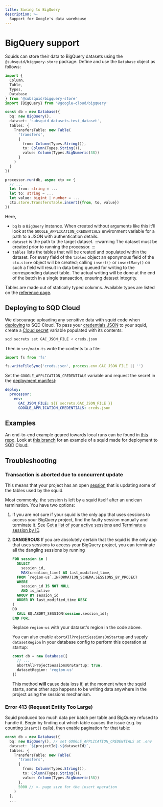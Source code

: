 ```yaml
---
title: Saving to BigQuery
description: >-
  Support for Google's data warehouse
---
```


# BigQuery support

Squids can store their data to BigQuery datasets using the `@subsquid/bigquery-store` package. Define and use the `Database` object as follows:

```ts title="src/main.ts"
import {
  Column,
  Table,
  Types,
  Database
} from '@subsquid/bigquery-store'
import {BigQuery} from '@google-cloud/bigquery'

const db = new Database({
  bq: new BigQuery(),
  dataset: 'subsquid-datasets.test_dataset',
  tables: {
    TransfersTable: new Table(
      'transfers',
      {
        from: Column(Types.String()),
        to: Column(Types.String()),
        value: Column(Types.BigNumeric(38))
      }
    )
  }
})

processor.run(db, async ctx => {
  // ...
  let from: string = ...
  let to: string = ...
  let value: bigint | number = ...
  ctx.store.TransfersTable.insert({from, to, value})
})
```
Here,
 * `bq` is a `BigQuery` instance. When created without arguments like this it'll look at the `GOOGLE_APPLICATION_CREDENTIALS` environment variable for a path to a JSON with authentication details.
 * `dataset` is the path to the target dataset.
:::warning
The dataset must be created prior to running the processor.
:::
 * `tables` lists the tables that will be created and populated within the dataset. For every field of the `tables` object an eponymous field of the `ctx.store` object will be created; calling `insert()` or `insertMany()` on such a field will result in data being queued for writing to the corresponding dataset table. The actual writing will be done at the end of the batch in a single transaction, ensuring dataset integrity.

Tables are made out of statically typed columns. Available types are listed on the [reference page](/sdk/reference/store/bigquery).

## Deploying to SQD Cloud

We discourage uploading any sensitive data with squid code when [deploying](/cloud) to SQD Cloud. To pass your [credentials JSON](https://cloud.google.com/docs/authentication/application-default-credentials#GAC) to your squid, create a [Cloud secret](/cloud/resources/env-variables/#secrets) variable populated with its contents:
```bash
sqd secrets set GAC_JSON_FILE < creds.json
```
Then in `src/main.ts` write the contents to a file:
```ts title=src/main.ts
import fs from 'fs'

fs.writeFileSync('creds.json', process.env.GAC_JSON_FILE || '')
```
Set the `GOOGLE_APPLICATION_CREDENTIALS` variable and request the secret in the [deployment manifest](/cloud/reference/manifest):
```yaml title="squid.yaml"
deploy:
  processor:
    env:
      GAC_JSON_FILE: ${{ secrets.GAC_JSON_FILE }}
      GOOGLE_APPLICATION_CREDENTIALS: creds.json
```

## Examples

An end-to-end example geared towards local runs can be found in [this repo](https://github.com/subsquid-labs/squid-bigquery-example). Look at [this branch](https://github.com/subsquid-labs/squid-bigquery-example/tree/cloud-secrets) for an example of a squid made for deployment to SQD Cloud.

## Troubleshooting

### Transaction is aborted due to concurrent update

This means that your project has an open [session](https://cloud.google.com/bigquery/docs/sessions-intro) that is updating some of the tables used by the squid.

Most commonly, the session is left by a squid itself after an unclean termination. You have two options:

1. If you are not sure if your squid is the only app that uses sessions to access your BigQuery project, find the faulty session manually and terminate it. See [Get a list of your active sessions](https://cloud.google.com/bigquery/docs/sessions-get-ids#list_active) and [Terminate a session by ID](https://cloud.google.com/bigquery/docs/sessions-terminating#terminate_a_session_by_id).

2. **DANGEROUS** If you are absolutely certain that the squid is the only app that uses sessions to access your BigQuery project, you can terminate all the dangling sessions by running

   ```sql
   FOR session in (
     SELECT
       session_id,
       MAX(creation_time) AS last_modified_time,
     FROM `region-us`.INFORMATION_SCHEMA.SESSIONS_BY_PROJECT
     WHERE
       session_id IS NOT NULL
       AND is_active
     GROUP BY session_id
     ORDER BY last_modified_time DESC
   )
   DO
     CALL BQ.ABORT_SESSION(session.session_id);
   END FOR;
   ```
   Replace `region-us` with your dataset's region in the code above.

   You can also enable `abortAllProjectSessionsOnStartup` and supply `datasetRegion` in your database config to perform this operation at startup:
   ```ts
   const db = new Database({
     // ...
     abortAllProjectSessionsOnStartup: true,
     datasetRegion: 'region-us'
   })
   ```

   This method **will** cause data loss if, at the moment when the squid starts, some other app happens to be writing data anywhere in the project using the sessions mechanism.

### Error 413 (Request Entity Too Large)

Squid produced too much data per batch per table and BigQuery refused to handle it. Begin by finding out which table causes the issue (e.g. by counting `insert()` calls), then enable pagination for that table:

```ts
const db = new Database({
  bq: new BigQuery(), // set GOOGLE_APPLICATION_CREDENTIALS at .env
  dataset: `${projectId}.${datasetId}`,
  tables: {
    TransfersTable: new Table(
      'transfers',
      {
        from: Column(Types.String()),
        to: Column(Types.String()),
        value: Column(Types.BigNumeric(38))
      },
      5000 // <- page size for the insert operation
    )
  },
  ...
```
